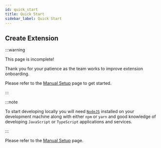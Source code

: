 ```yaml
---
id: quick_start
title: Quick Start
sidebar_label: Quick Start
---
```


## Create Extension

:::warning

This page is incomplete!

Thank you for your patience as the team works to improve extension onboarding. 

Please refer to the [Manual Setup](/advanced/setup) page to get started.

:::

:::note

To start developing locally you will need [`NodeJS`](https://nodejs.org/en/) installed on your development machine along with either `npm` or `yarn` and good knowledge of developing `JavaScript` or `TypeScript` applications and services.

:::

Please refer to the [Manual Setup](/advanced/setup) page.

<!-- The recommended way to start developing a new Extension is to use the official `create-bridge-extension` tool along with either `npm` or `yarn` to scaffold a new extension project.

<Tabs
groupId="js2ts"
defaultValue="js"
values={[
  { label: 'JavaScript', value: 'js', },
  { label: 'TypeScript', value: 'ts', },
]
}>
<TabItem value="js">


Use `npm`

```bash
npx @smartsheet-bridge/create-extension hello_world
```

or `yarn`

```bash
yarn create @smartsheet-bridge/extension hello_world
```

</TabItem>
<TabItem value="ts">


Use `npm`

```bash
npx @smartsheet-bridge/create-extension hello_world --template=ts
```

or `yarn`

```bash
yarn create @smartsheet-bridge/extension hello_world --template=ts
```

</TabItem>
</Tabs>


The tool will scaffold a very basic, but complete, extension project in the folder `hello_world`. This extension is ready to be deployed. -->


